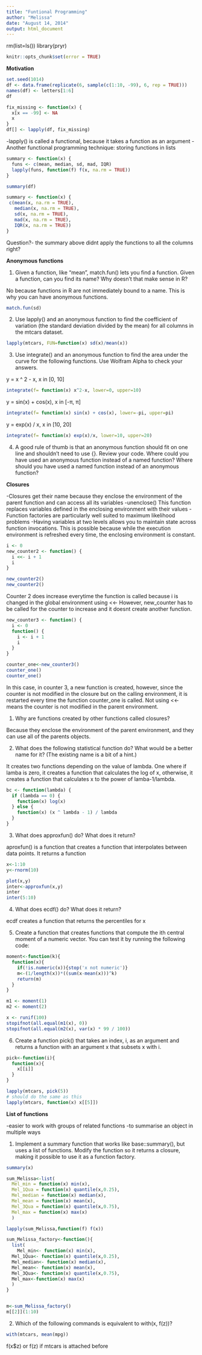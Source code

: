 ```yaml
---
title: "Funtional Programming"
author: "Melissa"
date: "August 14, 2014"
output: html_document
---
```


rm(list=ls())
library(pryr)

```r
knitr::opts_chunk$set(error = TRUE)
```

**Motivation**

```r
set.seed(1014)
df <- data.frame(replicate(6, sample(c(1:10, -99), 6, rep = TRUE)))
names(df) <- letters[1:6]
df

fix_missing <- function(x) {
  x[x == -99] <- NA
  x
}
df[] <- lapply(df, fix_missing)

```

-lapply() is called a functional, because it takes a function as an argument
-Another functional programming technique: storing functions in lists

```r
summary <- function(x) {
  funs <- c(mean, median, sd, mad, IQR)
  lapply(funs, function(f) f(x, na.rm = TRUE))
}

summary(df)

summary <- function(x) {
 c(mean(x, na.rm = TRUE),
   median(x, na.rm = TRUE),
   sd(x, na.rm = TRUE),
   mad(x, na.rm = TRUE),
   IQR(x, na.rm = TRUE))
}
```
Question?- the summary above didnt apply the functions to all the columns right?



**Anonymous functions**

1. Given a function, like "mean", match.fun() lets you find a function. Given a function, can you find its name? Why doesn’t that make sense in R?

No because functions in R are not immediately bound to a name. This is why you can have anonymous functions.

```r
match.fun(sd)
```

2. Use lapply() and an anonymous function to find the coefficient of variation (the standard deviation divided by the mean) for all columns in the mtcars dataset.

```r
lapply(mtcars, FUN=function(x) sd(x)/mean(x))

```


3. Use integrate() and an anonymous function to find the area under the curve for the following functions. Use Wolfram Alpha to check your answers.

y = x ^ 2 - x, x in [0, 10]

```r
integrate(f= function(x) x^2-x, lower=0, upper=10)

```

y = sin(x) + cos(x), x in [-π, π]

```r
integrate(f= function(x) sin(x) + cos(x), lower=-pi, upper=pi)

```

y = exp(x) / x, x in [10, 20]

```r
integrate(f= function(x) exp(x)/x, lower=10, upper=20)

```


4. A good rule of thumb is that an anonymous function should fit on one line and shouldn’t need to use {}. Review your code. Where could you have used an anonymous function instead of a named function? Where should you have used a named function instead of an anonymous function?


**Closures**

-Closures get their name because they enclose the environment of the parent function and can access all its variables
-unenclose() This function replaces variables defined in the enclosing environment with their values
-Function factories are particularly well suited to maximum likelihood problems
-Having variables at two levels allows you to maintain state across function invocations. This is possible because while the execution environment is refreshed every time, the enclosing environment is constant.



```r
i <- 0
new_counter2 <- function() {
  i <<- i + 1
  i
}

new_counter2()
new_counter2()
```
Counter 2 does increase everytime the function is called because i is changed in the global environment using <<-
However, new_counter has to be called for the counter to increase and it doesnt create another function. 

```r
new_counter3 <- function() {
  i <- 0
  function() {
    i <- i + 1
    i
  }
}

counter_one<-new_counter3()
counter_one()
counter_one()
```
In this case, in counter 3, a new function is created, however, since the counter is not modified in the closure but on the calling environment, it is restarted every time the function counter_one is called. Not using <<- means the counter is not modified in the parent environment. 


1. Why are functions created by other functions called closures?

Because they enclose the environment of the parent environment, and they can use all of the parents objects. 

2. What does the following statistical function do? What would be a better name for it? (The existing name is a bit of a hint.)

It creates two functions depending on the value of lambda. One where if lamba is zero, it  creates a function that calculates the log of x, otherwise, it creates a function that calculates x to the power of lamba-1/lambda.

```r
bc <- function(lambda) {
  if (lambda == 0) {
    function(x) log(x)
  } else {
    function(x) (x ^ lambda - 1) / lambda
  }
}

```


3. What does approxfun() do? What does it return?

aproxfun() is a function that creates a function that interpolates between data points. 
It returns a function

```r
x<-1:10
y<-rnorm(10)

plot(x,y)
inter<-approxfun(x,y)
inter
inter(5:10)

```


4. What does ecdf() do? What does it return?

ecdf creates a function that returns the percentiles for x

5. Create a function that creates functions that compute the ith central moment of a numeric vector. You can test it by running the following code:


```r
moment<-function(k){
  function(x){
    if(!is.numeric(x)){stop('x not numeric')}
    m<-(1/length(x))*((sum(x-mean(x)))^k)
    return(m)
  } 
}
```

```r
m1 <- moment(1)
m2 <- moment(2)

x <- runif(100)
stopifnot(all.equal(m1(x), 0))
stopifnot(all.equal(m2(x), var(x) * 99 / 100))

```



6. Create a function pick() that takes an index, i, as an argument and returns a function with an argument x that subsets x with i.

```r
pick<-function(i){
  function(x){
    x[[i]]
  }
}

lapply(mtcars, pick(5))
# should do the same as this
lapply(mtcars, function(x) x[[5]])
```


**List of functions**

-easier to work with groups of related functions
-to summarise an object in multiple ways


1. Implement a summary function that works like base::summary(), but uses a list of functions. Modify the function so it returns a closure, making it possible to use it as a function factory.

```r
summary(x)

sum_Melissa<-list(
  Mel_min = function(x) min(x),
  Mel_1Qua = function(x) quantile(x,0.25),
  Mel_median = function(x) median(x),
  Mel_mean = function(x) mean(x),
  Mel_3Qua = function(x) quantile(x,0.75),
  Mel_max = function(x) max(x)
  )

lapply(sum_Melissa,function(f) f(x))

sum_Melissa_factory<-function(){
  list(
    Mel_min<- function(x) min(x),
  Mel_1Qua<- function(x) quantile(x,0.25),
  Mel_median<- function(x) median(x),
  Mel_mean<- function(x) mean(x),
  Mel_3Qua<- function(x) quantile(x,0.75),
  Mel_max<-function(x) max(x)
  ) 
}


m<-sum_Melissa_factory()
m[[2]](1:10)

```


2. Which of the following commands is equivalent to with(x, f(z))?

```r
with(mtcars, mean(mpg))
```
f(x$z) or f(z) if mtcars is attached before

